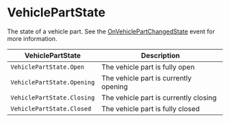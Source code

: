 # VehiclePartState

The state of a vehicle part. See the [OnVehiclePartChangedState](/client-api/events) event for more information.

| VehiclePartState | Description |
|--------|-------------|
| `VehiclePartState.Open` | The vehicle part is fully open |
| `VehiclePartState.Opening` | The vehicle part is currently opening |
| `VehiclePartState.Closing` | The vehicle part is currently closing |
| `VehiclePartState.Closed` | The vehicle part is fully closed |